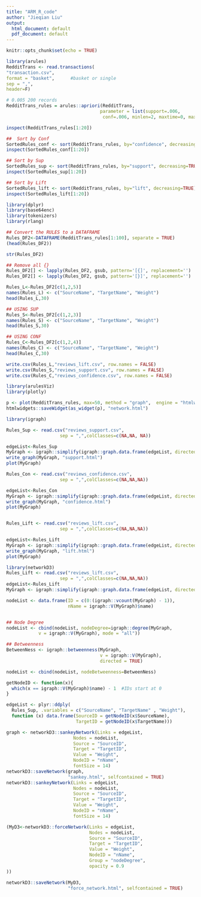 ---
title: "ARM_R_code"
author: "Jieqian Liu"
output: 
  html_document: default
  pdf_document: default
---

```{r setup, include=FALSE}
knitr::opts_chunk$set(echo = TRUE)
```

```{r}
library(arules)
RedditTrans <- read.transactions(
"transaction.csv", 
format = "basket",      #basket or single 
sep = ",",
header=F)

# 0.005 200 records
RedditTrans_rules = arules::apriori(RedditTrans,
                                   parameter = list(support=.006,
                                    conf=.006, minlen=2, maxtime=0, maxlen=20))

inspect(RedditTrans_rules[1:20])

##  Sort by Conf
SortedRules_conf <- sort(RedditTrans_rules, by="confidence", decreasing=TRUE)
inspect(SortedRules_conf[1:20])

## Sort by Sup
SortedRules_sup <- sort(RedditTrans_rules, by="support", decreasing=TRUE)
inspect(SortedRules_sup[1:20])

## Sort by Lift
SortedRules_lift <- sort(RedditTrans_rules, by="lift", decreasing=TRUE)
inspect(SortedRules_lift[1:20])
```

```{r}
library(dplyr)
library(base64enc)
library(tokenizers)
library(rlang)

## Convert the RULES to a DATAFRAME
Rules_DF2<-DATAFRAME(RedditTrans_rules[1:100], separate = TRUE)
(head(Rules_DF2))

str(Rules_DF2)

## Remove all {}
Rules_DF2[] <- lapply(Rules_DF2, gsub, pattern='[{]', replacement='')
Rules_DF2[] <- lapply(Rules_DF2, gsub, pattern='[}]', replacement='')

Rules_L<-Rules_DF2[c(1,2,5)]
names(Rules_L) <- c("SourceName", "TargetName", "Weight")
head(Rules_L,30)

## USING SUP
Rules_S<-Rules_DF2[c(1,2,3)]
names(Rules_S) <- c("SourceName", "TargetName", "Weight")
head(Rules_S,30)

## USING CONF
Rules_C<-Rules_DF2[c(1,2,4)]
names(Rules_C) <- c("SourceName", "TargetName", "Weight")
head(Rules_C,30)

write.csv(Rules_L,"reviews_lift.csv", row.names = FALSE)
write.csv(Rules_S,"reviews_support.csv", row.names = FALSE)
write.csv(Rules_C,"reviews_confidence.csv", row.names = FALSE)
```

```{r}
library(arulesViz)
library(plotly)

p <- plot(RedditTrans_rules, max=50, method = "graph",  engine = "htmlwidget")
htmlwidgets::saveWidget(as_widget(p), "network.html")
```

```{r}
library(igraph)

Rules_Sup <- read.csv("reviews_support.csv", 
                    sep = ",",colClasses=c(NA,NA, NA))

edgeList<-Rules_Sup
MyGraph <- igraph::simplify(igraph::graph.data.frame(edgeList, directed=TRUE))
write_graph(MyGraph, "support.html")
plot(MyGraph)

Rules_Con <- read.csv("reviews_confidence.csv", 
                    sep = ",",colClasses=c(NA,NA,NA))

edgeList<-Rules_Con
MyGraph <- igraph::simplify(igraph::graph.data.frame(edgeList, directed=TRUE))
write_graph(MyGraph, "confidence.html")
plot(MyGraph)


Rules_Lift <- read.csv("reviews_lift.csv", 
                    sep = ",",colClasses=c(NA,NA,NA))

edgeList<-Rules_Lift
MyGraph <- igraph::simplify(igraph::graph.data.frame(edgeList, directed=TRUE))
write_graph(MyGraph, "lift.html")
plot(MyGraph)
```

```{r}
library(networkD3)
Rules_Lift <- read.csv("reviews_lift.csv", 
                    sep = ",",colClasses=c(NA,NA,NA))
edgeList<-Rules_Lift
MyGraph <- igraph::simplify(igraph::graph.data.frame(edgeList, directed=TRUE))

nodeList <- data.frame(ID = c(0:(igraph::vcount(MyGraph) - 1)), 
                       nName = igraph::V(MyGraph)$name)


## Node Degree
nodeList <- cbind(nodeList, nodeDegree=igraph::degree(MyGraph, 
            v = igraph::V(MyGraph), mode = "all"))

## Betweenness
BetweenNess <- igraph::betweenness(MyGraph, 
                                   v = igraph::V(MyGraph), 
                                   directed = TRUE)

nodeList <- cbind(nodeList, nodeBetweenness=BetweenNess)

getNodeID <- function(x){
  which(x == igraph::V(MyGraph)$name) - 1  #IDs start at 0
}

edgeList <- plyr::ddply(
  Rules_Sup, .variables = c("SourceName", "TargetName" , "Weight"), 
  function (x) data.frame(SourceID = getNodeID(x$SourceName), 
                          TargetID = getNodeID(x$TargetName)))

graph <- networkD3::sankeyNetwork(Links = edgeList, 
                         Nodes = nodeList, 
                         Source = "SourceID",
                         Target = "TargetID", 
                         Value = "Weight", 
                         NodeID = "nName",
                         fontSize = 14)
networkD3::saveNetwork(graph, 
                       "sankey.html", selfcontained = TRUE)
networkD3::sankeyNetwork(Links = edgeList, 
                         Nodes = nodeList, 
                         Source = "SourceID",
                         Target = "TargetID", 
                         Value = "Weight", 
                         NodeID = "nName",
                         fontSize = 14)

(MyD3<-networkD3::forceNetwork(Links = edgeList, 
                               Nodes = nodeList, 
                               Source = "SourceID",
                               Target = "TargetID", 
                               Value = "Weight", 
                               NodeID = "nName",
                               Group = "nodeDegree", 
                               opacity = 0.9
))

networkD3::saveNetwork(MyD3, 
                       "force_network.html", selfcontained = TRUE)
```